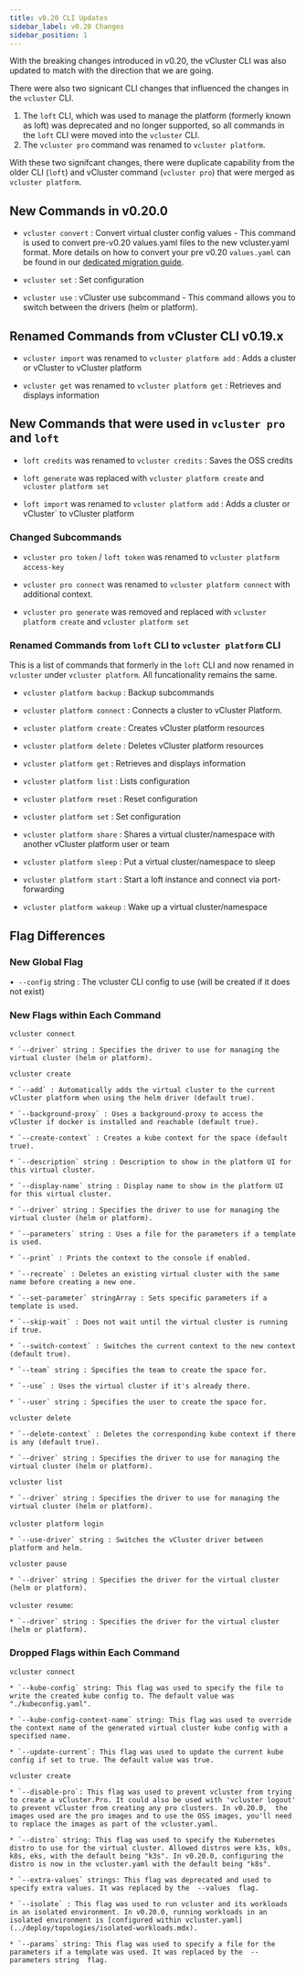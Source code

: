 ```yaml
---
title: v0.20 CLI Updates
sidebar_label: v0.20 Changes
sidebar_position: 1
---
```


With the breaking changes introduced in v0.20, the vCluster CLI was also updated to match with the direction that we are going.

There were also two signicant CLI changes that influenced the changes in the `vcluster` CLI.

1. The `loft` CLI, which was used to manage the platform (formerly known as loft) was deprecated and no longer supported, so all commands in the `loft` CLI were moved into the `vcluster` CLI.
2. The `vcluster pro` command was renamed to `vcluster platform`.

With these two signifcant changes, there were duplicate capability from the older CLI (`loft`) and vCluster command (`vcluster pro`) that were merged as `vcluster platform`.

## New Commands in v0.20.0

* `vcluster convert` : Convert virtual cluster config values - This command is used to convert pre-v0.20 values.yaml files to the new vcluster.yaml
  format. More details on how to convert your pre v0.20 `values.yaml` can be found in our [dedicated migration guide](../reference/migrations/0-20-migration.mdx).

* `vcluster set` : Set configuration

* `vcluster use` : vCluster use subcommand - This command allows you to switch between the drivers (helm or platform).

## Renamed Commands from vCluster CLI v0.19.x

* `vcluster import` was renamed to `vcluster platform add` : Adds a cluster or vCluster to vCluster platform

* `vcluster get` was renamed to `vcluster platform get` : Retrieves and displays information

## New Commands that were used in `vcluster pro` and `loft`

* `loft credits` was renamed to `vcluster credits` : Saves the OSS credits

* `loft generate` was replaced with `vcluster platform create` and `vcluster platform set`

* `loft import` was renamed to `vcluster platform add` : Adds a cluster or vCluster` to vCluster platform


### Changed Subcommands

* `vcluster pro token` / `loft token` was renamed to `vcluster platform access-key` 

* `vcluster pro connect` was renamed to `vcluster platform connect` with additional context.

* `vcluster pro generate` was removed and replaced with `vcluster platform create` and `vcluster platform set`

### Renamed Commands from `loft` CLI to `vcluster platform` CLI

This is a list of commands that formerly in the `loft` CLI and now renamed in `vcluster` under `vcluster platform`. All funcationality remains the same.

* `vcluster platform backup` : Backup subcommands

* `vcluster platform connect` : Connects a cluster to vCluster Platform. 

* `vcluster platform create` : Creates vCluster platform resources

* `vcluster platform delete` : Deletes vCluster platform resources

* `vcluster platform get` : Retrieves and displays information

* `vcluster platform list` : Lists configuration

* `vcluster platform reset` : Reset configuration

* `vcluster platform set` : Set configuration

* `vcluster platform share` : Shares a virtual cluster/namespace with another vCluster platform user or team

* `vcluster platform sleep` : Put a virtual cluster/namespace to sleep

* `vcluster platform start` : Start a loft instance and connect via port-forwarding

* `vcluster platform wakeup` : Wake up a virtual cluster/namespace



## Flag Differences

### New Global Flag

•  `--config` string : The vcluster CLI config to use (will be created if it does not exist)

### New Flags within Each Command

 `vcluster connect`

    * `--driver` string : Specifies the driver to use for managing the virtual cluster (helm or platform).

 `vcluster create`

    * `--add` : Automatically adds the virtual cluster to the current vCluster platform when using the helm driver (default true).

    * `--background-proxy` : Uses a background-proxy to access the vCluster if docker is installed and reachable (default true).

    * `--create-context` : Creates a kube context for the space (default true).

    * `--description` string : Description to show in the platform UI for this virtual cluster. 

    * `--display-name` string : Display name to show in the platform UI for this virtual cluster.

    * `--driver` string : Specifies the driver to use for managing the virtual cluster (helm or platform).

    * `--parameters` string : Uses a file for the parameters if a template is used.

    * `--print` : Prints the context to the console if enabled.

    * `--recreate` : Deletes an existing virtual cluster with the same name before creating a new one.

    * `--set-parameter` stringArray : Sets specific parameters if a template is used.

    * `--skip-wait` : Does not wait until the virtual cluster is running if true. 

    * `--switch-context` : Switches the current context to the new context (default true).

    * `--team` string : Specifies the team to create the space for. 

    * `--use` : Uses the virtual cluster if it's already there. 

    * `--user` string : Specifies the user to create the space for. 

`vcluster delete`

    * `--delete-context` : Deletes the corresponding kube context if there is any (default true).

    * `--driver` string : Specifies the driver to use for managing the virtual cluster (helm or platform).

`vcluster list`

    * `--driver` string : Specifies the driver to use for managing the virtual cluster (helm or platform).

 `vcluster platform login` 

    * `--use-driver` string : Switches the vCluster driver between platform and helm. 

`vcluster pause`

    * `--driver` string : Specifies the driver for the virtual cluster (helm or platform).

 `vcluster resume`:

    * `--driver` string : Specifies the driver for the virtual cluster (helm or platform).   

### Dropped Flags within Each Command

`vcluster connect`

    * `--kube-config` string: This flag was used to specify the file to write the created kube config to. The default value was "./kubeconfig.yaml". 

    * `--kube-config-context-name` string: This flag was used to override the context name of the generated virtual cluster kube config with a specified name. 

    * `--update-current`: This flag was used to update the current kube config if set to true. The default value was true. 

`vcluster create`

    * `--disable-pro`: This flag was used to prevent vcluster from trying to create a vCluster.Pro. It could also be used with 'vcluster logout' to prevent vCluster from creating any pro clusters. In v0.20.0,  the images used are the pro images and to use the OSS images, you'll need to replace the images as part of the vcluster.yaml.

    * `--distro` string: This flag was used to specify the Kubernetes distro to use for the virtual cluster. Allowed distros were k3s, k0s, k8s, eks, with the default being "k3s". In v0.20.0, configuring the distro is now in the vcluster.yaml with the default being "k8s".

    * `--extra-values` strings: This flag was deprecated and used to specify extra values. It was replaced by the  --values  flag.

    * `--isolate` : This flag was used to run vcluster and its workloads in an isolated environment. In v0.20.0, running workloads in an isolated environment is [configured within vcluster.yaml](../deploy/topologies/isolated-workloads.mdx).

    * `--params` string: This flag was used to specify a file for the parameters if a template was used. It was replaced by the  --parameters string  flag.
